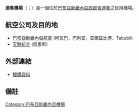 {{noteTA
|G1 = TO
}}

{{Airport infobox
| box-width        = 30%
| airport_name     = 達魯機場<br>Daru Airport
| type             = 民用
| run by           = 政府
| city             = [[巴布亞新畿內亞|巴布亞新畿內亞]][[達魯|達魯]]
| location         = [[巴布亞新畿內亞|巴布亞新畿內亞]][[達魯|達魯]]
| elevation        = 20[[英呎|英呎]]/6[[米|米]]
| IATA             = DAU
| ICAO             = AYDU
| coordinates      = {{coord|09|05|12|S|143|12|28|E|region:PG_type:airport}}
| runway1_heading  = 14/32
| runway1_feet     = 4,593
| runway1_meter    = 1,400
| runway1_surface  = [[柏油|柏油]]
| footnotes        = 來源: [[數碼航空航班信息文件|DAFIF]]<ref>[http://www.worldaerodata.com/wad.cgi?airport=AYDU AYDU機場資訊] 由 [[數碼航空航班信息文件|DAFIF]] (2006年10月生效)</ref>
}}
'''達魯機場'''（{{lang-en|Daru Airport}}；{{airport codes|DAU|AYDU}}）是一個位於[[巴布亞新畿內亞|巴布亞新畿內亞]][[西部省_(巴布亞新畿內亞)|西部省]][[達魯|達魯]]之民用機場。

==航空公司及目的地==
*[[巴布亞新畿內亞航空|巴布亞新畿內亞航空]] (阿瓦巴，巴利莫，莫爾茲比港，Tabubil)
*[[天跨航空|天跨航空]] (凱恩斯)
==外部連結==
* [http://www.fallingrain.com/icao/AYDU.html 機場資料] {{Wayback|url=http://www.fallingrain.com/icao/AYDU.html |date=20160304214123 }}
==備註==
<references/>
[[Category:巴布亞新畿內亞機場|Category:巴布亞新畿內亞機場]]